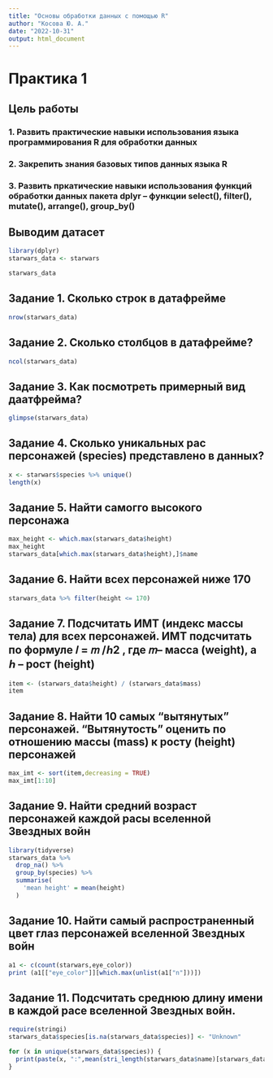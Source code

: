 ```yaml
---
title: "Основы обработки данных с помощью R"
author: "Косова Ю. А."
date: "2022-10-31"
output: html_document
---
```

# Практика 1

## Цель работы
### 1. Развить практические навыки использования языка программирования R для обработки данных
### 2. Закрепить знания базовых типов данных языка R
### 3. Развить пркатические навыки использования функций обработки данных пакета dplyr – функции select(), filter(), mutate(), arrange(), group_by()


## Выводим датасет
```r
library(dplyr)
starwars_data <- starwars

starwars_data
```

## Задание 1. Сколько строк в датафрейме
```r
nrow(starwars_data)
```

## Задание 2. Сколько столбцов в датафрейме?
```r
ncol(starwars_data)
```

## Задание 3. Как посмотреть примерный вид даатфрейма?
```r
glimpse(starwars_data)
```

## Задание 4. Сколько уникальных рас персонажей (species) представлено в данных?
```r
x <- starwars$species %>% unique()
length(x)
```

## Задание 5. Найти самогго высокого персонажа
```r
max_height <- which.max(starwars_data$height)
max_height
starwars_data[which.max(starwars_data$height),]$name
```

## Задание 6. Найти всех персонажей ниже 170
```r
starwars_data %>% filter(height <= 170)
```

## Задание 7. Подсчитать ИМТ (индекс массы тела) для всех персонажей. ИМТ подсчитать по формуле 𝐼 = 𝑚 /ℎ2 , где 𝑚– масса (weight), а ℎ – рост (height)
```r
item <- (starwars_data$height) / (starwars_data$mass)
item

```

## Задание 8. Найти 10 самых “вытянутых” персонажей. “Вытянутость” оценить по отношению массы (mass) к росту (height) персонажей
```r
max_imt <- sort(item,decreasing = TRUE)
max_imt[1:10]
```

## Задание 9. Найти средний возраст персонажей каждой расы вселенной Звездных войн
```r
library(tidyverse)
starwars_data %>%
  drop_na() %>%
  group_by(species) %>%
  summarise(
    'mean height' = mean(height)
  )
```

## Задание 10. Найти самый распространенный цвет глаз персонажей вселенной Звездных войн
```r
a1 <- c(count(starwars,eye_color))
print (a1[["eye_color"]][which.max(unlist(a1["n"]))])

```

## Задание 11. Подсчитать среднюю длину имени в каждой расе вселенной Звездных войн.
```r
require(stringi)
starwars_data$species[is.na(starwars_data$species)] <- "Unknown"

for (x in unique(starwars_data$species)) {
  print(paste(x, ":",mean(stri_length(starwars_data$name)[starwars_data$species == x])))
}
```
































































